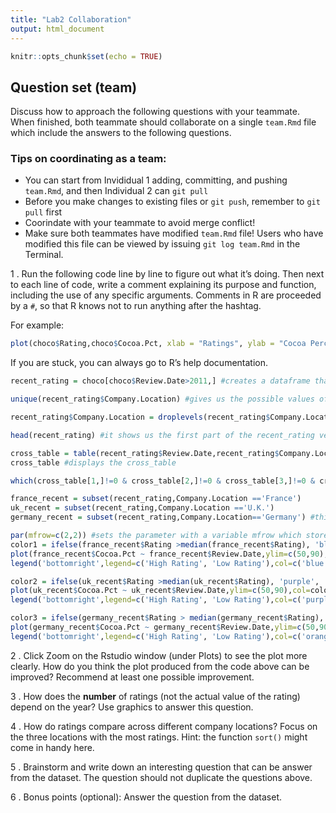 ```yaml
---
title: "Lab2 Collaboration"
output: html_document
---
```


```r
knitr::opts_chunk$set(echo = TRUE)
```

## Question set (team)

Discuss how to approach the following questions with your teammate. When finished, both teammate should collaborate on a single `team.Rmd` file which include the answers to the following questions. 

### Tips on coordinating as a team: 
- You can start from Invididual 1 adding, committing, and pushing `team.Rmd`, and then Individual 2 can `git pull`
- Before you make changes to existing files or `git push`, remember to `git pull` first
- Coorindate with your teammate to avoid merge conflict!
- Make sure both teammates have modified `team.Rmd` file! Users who have modified this file can be viewed by issuing `git log team.Rmd` in the Terminal.


1 \. Run the following code line by line to figure out what it's doing. Then next to each line of code, write a comment explaining its purpose and function, including the use of any specific arguments. Comments in R are proceeded by a `#`, so that R knows not to run anything after the hashtag. 

For example: 
```r
plot(choco$Rating,choco$Cocoa.Pct, xlab = "Ratings", ylab = "Cocoa Percentage", pch = 2, cex=2) # creates a plot with Ratings on x-axis and Cocoa Percentage of y-axis. The symbol of points is set to be a triangle (pch=2) and the size of the points is adjusted to be larger (cex=2). 
```

If you are stuck, you can always go to R's help documentation. 


```r
recent_rating = choco[choco$Review.Date>2011,] #creates a dataframe that has choco data with Review.Date being after 2011

unique(recent_rating$Company.Location) #gives us the possible values of a factor in choco Company.Location data. The level shows the possible values of a categorical variable.

recent_rating$Company.Location = droplevels(recent_rating$Company.Location) #droplevels drops an object from which to drop unused factor levels. This line is updating the recent_rating so that it won't have any unused Company.Location levels.

head(recent_rating) #it shows us the first part of the recent_rating vector

cross_table = table(recent_rating$Review.Date,recent_rating$Company.Location) #it shows the Review.Date, Company.Location data from recent_rating vector as a table and saves that into cross_table variable.
cross_table #displays the cross_table

which(cross_table[1,]!=0 & cross_table[2,]!=0 & cross_table[3,]!=0 & cross_table[4,]!=0 & cross_table[5,]!=0) #only shows the column that does not have 0s. For example, cross_table[1,]!=0 means the first cross table that is not 0.

france_recent = subset(recent_rating,Company.Location =='France')
uk_recent = subset(recent_rating,Company.Location =='U.K.')
germany_recent = subset(recent_rating,Company.Location=='Germany') #this stores all the subsets of vectors which Company.Location is France, U.K, Germany in according variables.

par(mfrow=c(2,2)) #sets the parameter with a variable mfrow which stores column 2 and row 2
color1 = ifelse(france_recent$Rating >median(france_recent$Rating), 'blue', 'green') #sets the color blue if the Rating of france_recent dataframe is larger than the median of all the Rating of france_recent and sets the color green otherwise.
plot(france_recent$Cocoa.Pct ~ france_recent$Review.Date,ylim=c(50,90),col=color1,pch=18,cex=1.5,xlab="Review Date", ylab= "Cocoa Percentage", main= "France") #plots a dot plot with y axis limit of 50 to 90(ylim), color as the green and blue color we setted from above(col), sets the point shape as diamond which is number 18(pch), sets the scaled relative to the 1.5 which is 50% larger(cex), labels x-axis as "Review Date"(xlab), labels y-axis as "Cocoa Percentage"(ylab), and looks the data from "France" dataframe(main).
legend('bottomright',legend=c('High Rating', 'Low Rating'),col=c('blue','green'),pch=18) #sets the legend to be positioned on bottom right, shows High Rating and Low Rating, sets the column color blue and green, and sets the point shape as diamond like above.

color2 = ifelse(uk_recent$Rating >median(uk_recent$Rating), 'purple', 'red') #sets another color set where it is purple when uk_recent Rating is larger than the median of the whole uk_recent Rating and red otherwise.
plot(uk_recent$Cocoa.Pct ~ uk_recent$Review.Date,ylim=c(50,90),col=color2,pch=18,cex=1.5, xlab="Review Date", ylab= "Cocoa Percentage", main= "UK") #plots a dot plot with y axis limit of 50 to 90(ylim), color as the purle and red color we setted from above(col), sets the point shape as diamond which is number 18(pch), sets the scaled relative to the 1.5 which is 50% larger(cex), labels x-axis as "Review Date"(xlab), labels y-axis as "Cocoa Percentage"(ylab), and looks the data from "UK" dataframe(main).
legend('bottomright',legend=c('High Rating', 'Low Rating'),col=c('purple','red'),pch=18) #sets the legend to be positioned on bottom right, shows High Rating and Low Rating, sets the column color purple and red, and sets the point shape as diamond like above.

color3 = ifelse(germany_recent$Rating > median(germany_recent$Rating), 'orange', 'yellow') #sets another color set where it is orange when uk_recent Rating is larger than the median of the whole uk_recent Rating and yellow otherwise.
plot(germany_recent$Cocoa.Pct ~ germany_recent$Review.Date,ylim=c(50,90),col=color3,pch=18,cex=1.5,xlab="Review Date", ylab= "Cocoa Percentage", main= "Germany") #plots a dot plot with y axis limit of 50 to 90(ylim), color as the orange and yellow color we setted from above(col), sets the point shape as diamond which is number 18(pch), sets the scaled relative to the 1.5 which is 50% larger(cex), labels x-axis as "Review Date"(xlab), labels y-axis as "Cocoa Percentage"(ylab), and looks the data from "Germany" dataframe(main).
legend('bottomright',legend=c('High Rating', 'Low Rating'),col=c('orange','yellow'),pch=18) #sets the legend to be positioned on bottom right, shows High Rating and Low Rating, sets the column color orange and yellow, and sets the point shape as diamond like above.
```

2 \. Click Zoom on the Rstudio window (under Plots) to see the plot more clearly. How do you think the plot produced from the code above can be improved? Recommend at least one possible improvement. 

3 \. How does the **number** of ratings (not the actual value of the rating) depend on the year? Use graphics to answer this question.

4 \. How do ratings compare across different company locations? Focus on the three locations with the most ratings. Hint: the function `sort()` might come in handy here.

5 \. Brainstorm and write down an interesting question that can be answer from the dataset. The question should not duplicate the questions above.

6 \. Bonus points (optional): Answer the question from the dataset.